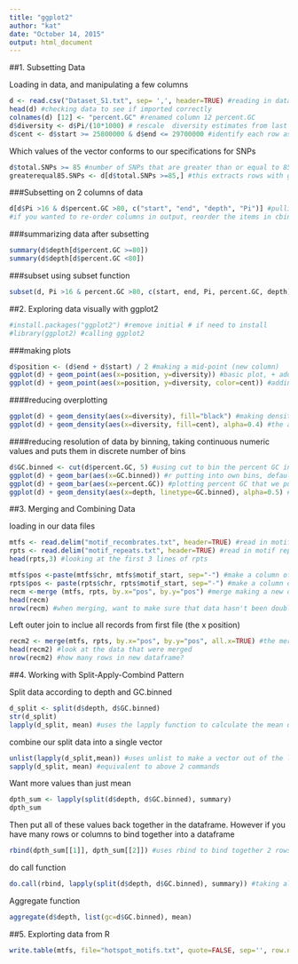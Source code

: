 ```yaml
---
title: "ggplot2"
author: "kat"
date: "October 14, 2015"
output: html_document
---
```


##1. Subsetting Data

Loading in data, and manipulating a few columns
```r
d <- read.csv("Dataset_S1.txt", sep= ',', header=TRUE) #reading in data and calling it d
head(d) #checking data to see if imported correctly
colnames(d) [12] <- "percent.GC" #renamed column 12 percent.GC 
d$diversity <- d$Pi/(10*1000) # rescale  diversity estimates from last class
d$cent <- d$start >= 25800000 & d$end <= 29700000 #identify each row as in being in the centromere or not in the centromere 
```

Which values of the vector conforms to our specifications for SNPs
```r
d$total.SNPs >= 85 #number of SNPs that are greater than or equal to 85 (logical)
greaterequal85.SNPs <- d[d$total.SNPs >=85,] #this extracts rows with greater than or equal to 85 SNPs, this gave us only 3 rows 
```


###Subsetting on 2 columns of data
```r
d[d$Pi >16 & d$percent.GC >80, c("start", "end", "depth", "Pi")] #pulling out specified data from these particular columns start, end, etc
#if you wanted to re-order columns in output, reorder the items in cbind
```

###summarizing data after subsetting
```r
summary(d$depth[d$percent.GC >=80])
summary(d$depth[d$percent.GC <80])
```

###subset using subset function
```r
subset(d, Pi >16 & percent.GC >80, c(start, end, Pi, percent.GC, depth))
```


##2. Exploring data visually with ggplot2

```r
#install.packages("ggplot2") #remove initial # if need to install
#library(ggplot2) #calling ggplot2
```

###making plots
```r
d$position <- (d$end + d$start) / 2 #making a mid-point (new column)
ggplot(d) + geom_point(aes(x=position, y=diversity)) #basic plot, + adds a layer, here we're plotting a geometric point
ggplot(d) + geom_point(aes(x=position, y=diversity, color=cent)) #adding color to the true and false
```


####reducing overplotting
```r
ggplot(d) + geom_density(aes(x=diversity), fill="black") #making density plot of diversity values
ggplot(d) + geom_density(aes(x=diversity, fill=cent), alpha=0.4) #the areas near centromere have slightly more diversity than areas away from the centromere alpha=transparency value
```

####reducing resolution of data by binning, taking continuous numeric values and puts them in discrete number of bins

```r
d$GC.binned <- cut(d$percent.GC, 5) #using cut to bin the percent GC into 5 bins
ggplot(d) + geom_bar(aes(x=GC.binned)) #r putting into own bins, default 30
ggplot(d) + geom_bar(aes(x=percent.GC)) #plotting percent GC that we put in bins
ggplot(d) + geom_density(aes(x=depth, linetype=GC.binned), alpha=0.5) #this shows us the lowest and highest GC content windows have lower depth
```

##3. Merging and Combining Data

loading in our data files
```r
mtfs <- read.delim("motif_recombrates.txt", header=TRUE) #read in motif recombination rates data
rpts <- read.delim("motif_repeats.txt", header=TRUE) #read in motif repeats
head(rpts,3) #looking at the first 3 lines of rpts

mtfs$pos <-paste(mtfs$chr, mtfs$motif_start, sep="-") #make a column of specific positions per chromosome in the metfs dataframe
rpts$pos <- paste(rpts$chr, rpts$motif_start, sep="-") #make a column of a specific positions per chromosome in rpts dataframe
recm <-merge (mtfs, rpts, by.x="pos", by.y="pos") #merge making a new dataframe 
head(recm)
nrow(recm) #when merging, want to make sure that data hasn't been doubled. want less data than when you started with 
```

Left outer join to inclue all records from first file (the x position)
```r
recm2 <- merge(mtfs, rpts, by.x="pos", by.y="pos", all.x=TRUE) #the merge statement with a left outer join all.y would be a right outer join
head(recm2) #look at the data that were merged
nrow(recm2) #how many rows in new dataframe?
```


##4. Working with Split-Apply-Combind Pattern

Split data according to depth and GC.binned
```r
d_split <- split(d$depth, d$GC.binned)
str(d_split)
lapply(d_split, mean) #uses the lapply function to calculate the mean of each group

```

combine our split data into a single vector
```r
unlist(lapply(d_split,mean)) #uses unlist to make a vector out of the list
sapply(d_split, mean) #equivalent to above 2 commands
```

Want more values than just mean
```r
dpth_sum <- lapply(split(d$depth, d$GC.binned), summary)
dpth_sum
```

Then put all of these values back together in the dataframe. However if you have many rows or columns to bind together into a dataframe
```r
rbind(dpth_sum[[1]], dpth_sum[[2]]) #uses rbind to bind together 2 rows #rbind = rowbind
```

do call function
```r
do.call(rbind, lapply(split(d$depth, d$GC.binned), summary)) #taking all of the rows and binds them together
```

Aggregate function
```r
aggregate(d$depth, list(gc=d$GC.binned), mean)
```

##5. Explorting data from R

```r
write.table(mtfs, file="hotspot_motifs.txt", quote=FALSE, sep='', row.names=FALSE, col.names=TRUE)
```



